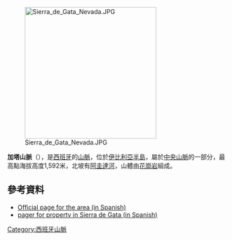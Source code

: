 [[Image:Sierra_de_Gata_Nevada.JPG|300px]]

{{coord|40|14|N|6|45|W|region:ES_type:mountain|display=title}}

'''加塔山脈'''（{{lang-es|Sierra de Gata}}），是[[西班牙|西班牙]]的[[山脈|山脈]]，位於[[伊比利亞半島|伊比利亞半島]]，屬於[[中央山脈_(伊比利亞半島)|中央山脈]]的一部分，最高點海拔高度1,592米，北坡有[[阿圭達河|阿圭達河]]，山體由[[花崗岩|花崗岩]]組成。

==參考資料==
* [http://www.sierradegata.org Official page for the area (in Spanish)]{{Wayback|url=http://www.sierradegata.org/ |date=20200817174137 }}
* [https://web.archive.org/web/20180912204414/http://my11.net/ pager for property in Sierra de Gata (in Spanish)]

{{Spain-geo-stub}}
[[Category:西班牙山脈|Category:西班牙山脈]]